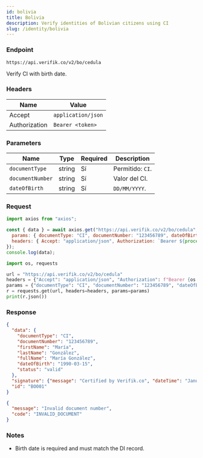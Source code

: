 ```yaml
---
id: bolivia
title: Bolivia
description: Verify identities of Bolivian citizens using CI
slug: /identity/bolivia
---
```



### Endpoint

```
https://api.verifik.co/v2/bo/cedula
```

Verify CI with birth date.

### Headers

| Name | Value |
| --- | --- |
| Accept | `application/json` |
| Authorization | `Bearer <token>` |

### Parameters

| Name | Type | Required | Description |
| --- | --- | --- | --- |
| `documentType` | string | Sí | Permitido: `CI`. |
| `documentNumber` | string | Sí | Valor del CI. |
| `dateOfBirth` | string | Sí | `DD/MM/YYYY`. |

### Request

<Tabs>
  <TabItem value="node" label="Node.js">

```javascript
import axios from "axios";

const { data } = await axios.get("https://api.verifik.co/v2/bo/cedula", {
  params: { documentType: "CI", documentNumber: "123456789", dateOfBirth: "15/03/1990" },
  headers: { Accept: "application/json", Authorization: `Bearer ${process.env.VERIFIK_TOKEN}` },
});
console.log(data);
```

  </TabItem>
  <TabItem value="python" label="Python">

```python
import os, requests

url = "https://api.verifik.co/v2/bo/cedula"
headers = {"Accept": "application/json", "Authorization": f"Bearer {os.getenv('VERIFIK_TOKEN')}"}
params = {"documentType": "CI", "documentNumber": "123456789", "dateOfBirth": "15/03/1990"}
r = requests.get(url, headers=headers, params=params)
print(r.json())
```

  </TabItem>
</Tabs>

### Response

<Tabs>
  <TabItem value="200" label="200">

```json
{
  "data": {
    "documentType": "CI",
    "documentNumber": "123456789",
    "firstName": "María",
    "lastName": "González",
    "fullName": "María González",
    "dateOfBirth": "1990-03-15",
    "status": "valid"
  },
  "signature": {"message": "Certified by Verifik.co", "dateTime": "January 16, 2024 3:44 PM"},
  "id": "BO001"
}
```

  </TabItem>
  <TabItem value="400" label="400">

```json
{
  "message": "Invalid document number",
  "code": "INVALID_DOCUMENT"
}
```

  </TabItem>
</Tabs>

### Notes

- Birth date is required and must match the DI record.

